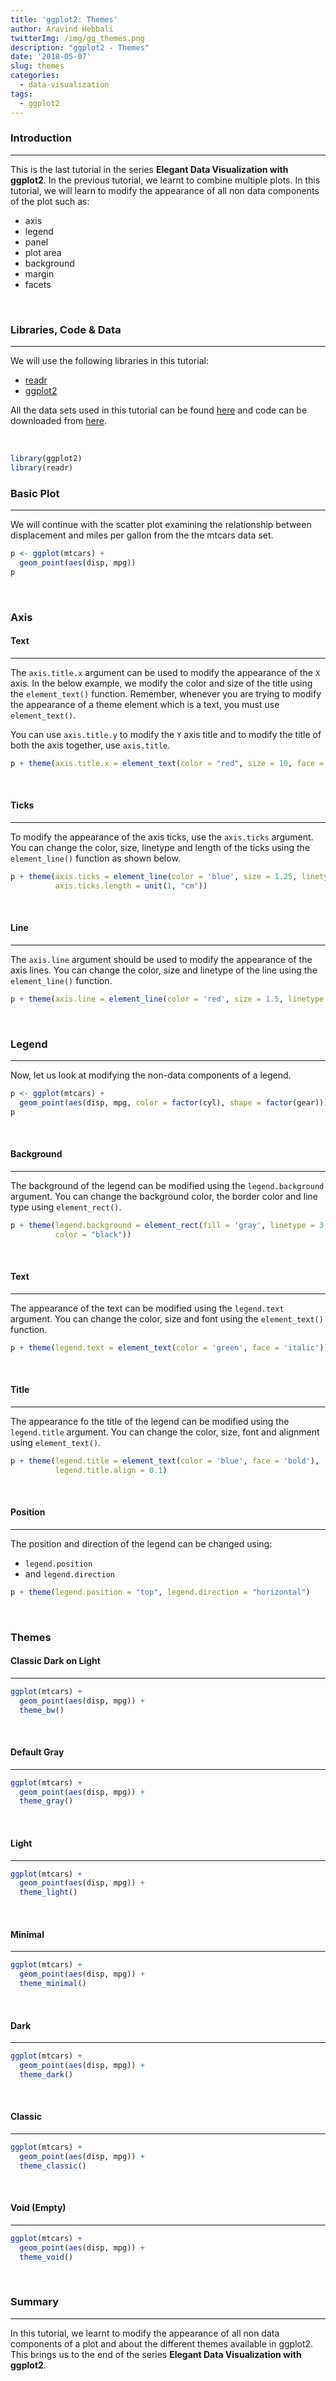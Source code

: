 ```yaml
---
title: 'ggplot2: Themes'
author: Aravind Hebbali
twitterImg: /img/gg_themes.png
description: "ggplot2 - Themes"
date: '2018-05-07'
slug: themes
categories:
  - data-visualization
tags:
  - ggplot2
---
```


### Introduction

<hr>

This is the last tutorial in the series **Elegant Data Visualization with ggplot2**. 
In the previous tutorial, we learnt to combine multiple plots. In this tutorial, we 
will learn to modify the appearance of all non data components of the plot such 
as:

- axis
- legend
- panel
- plot area
- background
- margin
- facets

<br>

### Libraries, Code & Data

<hr>

We will use the following libraries in this tutorial:

- [readr](http://readr.tidyverse.org/)
- [ggplot2](http://ggplot2.tidyverse.org/)

All the data sets used in this tutorial can be found [here](https://github.com/rsquaredacademy/datasets) and code can be downloaded from [here](https://gist.github.com/rsquaredacademy/a6722c54610578ddcadaeeaf1df7cbf3).

<br>

```r
library(ggplot2)
library(readr)
```

### Basic Plot

<hr>

We will continue with the scatter plot examining the relationship between 
displacement and miles per gallon from the the mtcars data set.

```r
p <- ggplot(mtcars) +
  geom_point(aes(disp, mpg))
p
```

<br>

### Axis 

#### Text

<hr>

The `axis.title.x` argument can be used to modify the appearance of the `X` 
axis. In the below example, we modify the color and size of the title using
the `element_text()` function. Remember, whenever you are trying to modify the
appearance of a theme element which is a text, you must use `element_text()`.

You can use `axis.title.y` to modify the `Y` axis title and to modify the 
title of both the axis together, use `axis.title`.

```r
p + theme(axis.title.x = element_text(color = "red", size = 10, face = "italic"))
```

<br>

#### Ticks

<hr>

To modify the appearance of the axis ticks, use the `axis.ticks` argument. You can
change the color, size, linetype and length of the ticks using the `element_line()`
function as shown below. 

```r
p + theme(axis.ticks = element_line(color = 'blue', size = 1.25, linetype = 2), 
          axis.ticks.length = unit(1, "cm"))
```

<br>

#### Line

<hr>

The `axis.line` argument should be used to modify the appearance of the 
axis lines. You can change the color, size and linetype of the line using
the `element_line()` function.

```r
p + theme(axis.line = element_line(color = 'red', size = 1.5, linetype = 3))
```

<br>

### Legend

<hr>

Now, let us look at modifying the non-data components of a legend.

```r
p <- ggplot(mtcars) +
  geom_point(aes(disp, mpg, color = factor(cyl), shape = factor(gear)))
p
```

<br>

#### Background 

<hr>

The background of the legend can be modified using the `legend.background`
argument. You can change the background color, the border color and line type
using `element_rect()`.

```r
p + theme(legend.background = element_rect(fill = 'gray', linetype = 3,  
          color = "black"))
```

<br>

#### Text 

<hr>

The appearance of the text can be modified using the `legend.text` argument.
You can change the color, size and font using the `element_text()` function.

```r
p + theme(legend.text = element_text(color = 'green', face = 'italic'))
```

<br>

#### Title 

<hr>

The appearance fo the title of the legend can be modified using the 
`legend.title` argument. You can change the color, size, font and alignment
using `element_text()`.

```r
p + theme(legend.title = element_text(color = 'blue', face = 'bold'),
          legend.title.align = 0.1)
```

<br>

#### Position 

<hr>

The position and direction of the legend can be changed using:

- `legend.position`
- and `legend.direction`

```r
p + theme(legend.position = "top", legend.direction = "horizontal")
```

<br>

### Themes

#### Classic Dark on Light

<hr>

```r
ggplot(mtcars) +
  geom_point(aes(disp, mpg)) +
  theme_bw()
```

<br>

#### Default Gray

<hr>

```r
ggplot(mtcars) +
  geom_point(aes(disp, mpg)) +
  theme_gray()
```

<br>

#### Light

<hr>

```r
ggplot(mtcars) +
  geom_point(aes(disp, mpg)) +
  theme_light()
```

<br>

#### Minimal

<hr>

```r
ggplot(mtcars) +
  geom_point(aes(disp, mpg)) +
  theme_minimal()
```

<br>

#### Dark

<hr>

```r
ggplot(mtcars) +
  geom_point(aes(disp, mpg)) +
  theme_dark()
```

<br>

#### Classic

<hr>

```r
ggplot(mtcars) +
  geom_point(aes(disp, mpg)) +
  theme_classic()
```

<br>

#### Void (Empty)

<hr>

```r
ggplot(mtcars) +
  geom_point(aes(disp, mpg)) +
  theme_void()
```

<br>

### Summary

<hr>

In this tutorial, we learnt to modify the appearance of all non data components 
of a plot and about the different themes available in ggplot2. This brings us 
to the end of the series **Elegant Data Visualization with ggplot2**.

<br>





